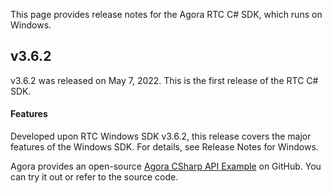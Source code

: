 <PlatformWrapper platform="windows-csharp">

This page provides release notes for the Agora RTC C# SDK, which runs on Windows.

## v3.6.2 

v3.6.2 was released on May 7, 2022. This is the first release of the RTC C# SDK.

#### Features

Developed upon RTC Windows SDK v3.6.2, this release covers the major features of the Windows SDK. For details, see <Link to="../introduction/release-notes?platform=windows-cpp">Release Notes for Windows</Link>.

Agora provides an open-source [Agora CSharp API Example](https://github.com/AgoraIO/Agora-C_Sharp-SDK/tree/release/3.6.2/APIExample) on GitHub. You can try it out or refer to the source code.

</PlatformWrapper>